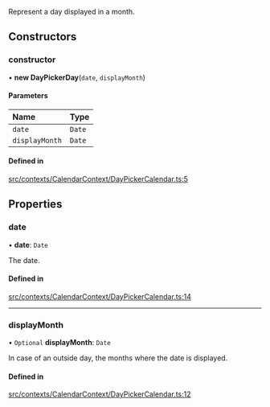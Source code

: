 Represent a day displayed in a month.

## Constructors

### constructor

• **new DayPickerDay**(`date`, `displayMonth`)

#### Parameters

| Name           | Type   |
| :------------- | :----- |
| `date`         | `Date` |
| `displayMonth` | `Date` |

#### Defined in

[src/contexts/CalendarContext/DayPickerCalendar.ts:5](https://github.com/gpbl/react-day-picker/blob/cd80be68f/src/contexts/CalendarContext/DayPickerCalendar.ts#L5)

## Properties

### date

• **date**: `Date`

The date.

#### Defined in

[src/contexts/CalendarContext/DayPickerCalendar.ts:14](https://github.com/gpbl/react-day-picker/blob/cd80be68f/src/contexts/CalendarContext/DayPickerCalendar.ts#L14)

---

### displayMonth

• `Optional` **displayMonth**: `Date`

In case of an outside day, the months where the date is displayed.

#### Defined in

[src/contexts/CalendarContext/DayPickerCalendar.ts:12](https://github.com/gpbl/react-day-picker/blob/cd80be68f/src/contexts/CalendarContext/DayPickerCalendar.ts#L12)
